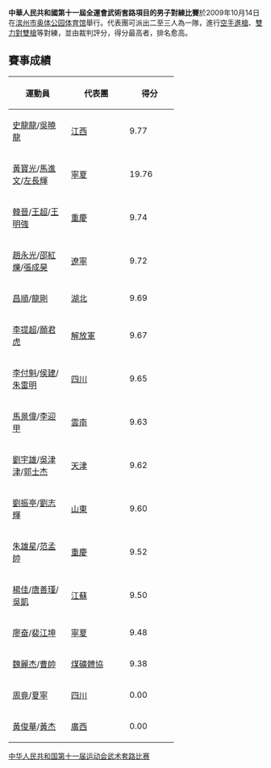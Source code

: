 {{Multiple issues|
{{Unreferenced|time=2020-06-28T23:24:42+00:00}}
{{Orphan|time=2020-06-28T23:24:42+00:00}}
}}
'''中華人民共和國第十一屆全運會武術套路項目的男子對練比賽'''於2009年10月14日在[[滨州市奥体公园体育馆|滨州市奥体公园体育馆]]舉行。代表團可派出二至三人為一隊，進行[[空手進槍|空手進槍]]、[[雙力對雙槍|雙力對雙槍]]等對練，並由裁判評分，得分最高者，排名愈高。


==賽事成績==
{| class="wikitable" style="text-align:center"
|-
!width=100|運動員
!width=100|代表團
!width=80|得分
|-bgcolor=gold
|align="left"|[[史龍龍|史龍龍]]/[[吳曉龍|吳曉龍]]||[[江西|江西]]||9.77
|-bgcolor=silver
|align="left"|[[黃寶光|黃寶光]]/[[馬進文|馬進文]]/[[左長輝|左長輝]] ||[[寧夏|寧夏]]||19.76
|-bgcolor=CC9966
|align="left"|[[韓晉|韓晉]]/[[王超|王超]]/[[王明強|王明強]] ||[[重慶|重慶]]||9.74
|-
|align="left"|[[趙永光|趙永光]]/[[邵紅爍|邵紅爍]]/[[張成昊|張成昊]] ||[[遼寧|遼寧]]||9.72
|-
|align="left"|[[昌順|昌順]]/[[龍剛|龍剛]] ||[[湖北|湖北]]||9.69
|-
|align="left"|[[李提超|李提超]]/[[願君虎|願君虎]] ||[[解放軍|解放軍]]||9.67
|-
|align="left"|[[李付魁|李付魁]]/[[侯建|侯建]]/[[朱雷明|朱雷明]] ||[[四川|四川]]||9.65
|-
|align="left"|[[馬景偉|馬景偉]]/[[李迎甲|李迎甲]] ||[[雲南|雲南]]||9.63
|-
|align="left"|[[劉宇雄|劉宇雄]]/[[吳津津|吳津津]]/[[郭士杰|郭士杰]] ||[[天津|天津]]||9.62
|-
|align="left"|[[劉振亭|劉振亭]]/[[劉志輝|劉志輝]] ||[[山東|山東]]||9.60
|-
|align="left"|[[朱雄星|朱雄星]]/[[范孟帥|范孟帥]] ||[[重慶|重慶]]||9.52
|-
|align="left"|[[楊佳|楊佳]]/[[唐善瑾|唐善瑾]]/[[吳凱|吳凱]] ||[[江蘇|江蘇]]||9.50
|-
|align="left"|[[廖奋|廖奋]]/[[裴江坤|裴江坤]] ||[[寧夏|寧夏]]||9.48
|-
|align="left"|[[魏麗杰|魏麗杰]]/[[曹帥|曹帥]] ||[[煤礦體協|煤礦體協]]||9.38
|-
|align="left"|[[周竟|周竟]]/[[夏寧|夏寧]] ||[[四川|四川]]||0.00
|-
|align="left"|[[黃俊華|黃俊華]]/[[黃杰|黃杰]] ||[[廣西|廣西]]||0.00
|}

[[Category:中华人民共和国第十一届运动会武术套路比赛|]]